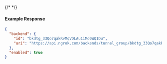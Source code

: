 {/* <!-- Code generated for API Clients. DO NOT EDIT. --> */}

#### Example Response
```json
{
  "backend": {
    "id": "bkdtg_33Qo7qakRvMqVDLAu1iMd0WQ1Du",
    "uri": "https://api.ngrok.com/backends/tunnel_group/bkdtg_33Qo7qakRvMqVDLAu1iMd0WQ1Du"
  },
  "enabled": true
}

```